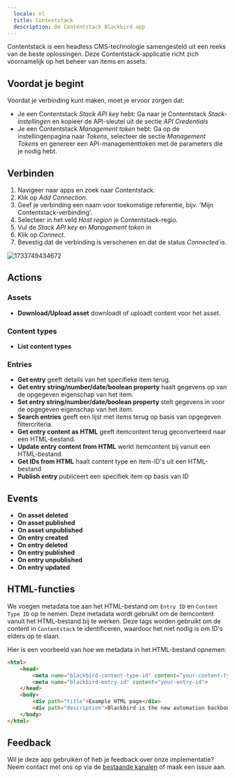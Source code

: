 ```yaml
---
  locale: nl
  title: Contentstack
  description: De Contentstack Blackbird app
---
```


<LinkCard title="View on Github" target="_blank" href="https://github.com/bb-io/Contentstack" icon="github" />
 

Contentstack is een headless CMS-technologie samengesteld uit een reeks van de beste oplossingen. Deze Contentstack-applicatie richt zich voornamelijk op het beheer van items en assets.

## Voordat je begint

Voordat je verbinding kunt maken, moet je ervoor zorgen dat:

- Je een Contentstack _Stack API key_ hebt: Ga naar je Contentstack _Stack-instellingen_ en kopieer de API-sleutel uit de sectie _API Credentials_
- Je een Contentstack _Management token_ hebt: Ga op de instellingenpagina naar _Tokens_, selecteer de sectie _Management Tokens_ en genereer een API-managementtoken met de parameters die je nodig hebt.

## Verbinden

1. Navigeer naar apps en zoek naar Contentstack.
2. Klik op _Add Connection_.
3. Geef je verbinding een naam voor toekomstige referentie, bijv. 'Mijn Contentstack-verbinding'.
4. Selecteer in het veld _Host region_ je Contentstack-regio.
5. Vul de _Stack API key_ en _Management token_ in
6. Klik op _Connect_.
7. Bevestig dat de verbinding is verschenen en dat de status _Connected_ is.

![1733749434672](https://raw.githubusercontent.com/bb-io/Contentstack/main/image/README/1733749434672.png)

## Actions

### Assets

- **Download/Upload asset** downloadt of uploadt content voor het asset.

### Content types

- **List content types**

### Entries

- **Get entry** geeft details van het specifieke item terug.
- **Get entry string/number/date/boolean property** haalt gegevens op van de opgegeven eigenschap van het item.
- **Set entry string/number/date/boolean property** stelt gegevens in voor de opgegeven eigenschap van het item.
- **Search entries** geeft een lijst met items terug op basis van opgegeven filtercriteria.
- **Get entry content as HTML** geeft itemcontent terug geconverteerd naar een HTML-bestand.
- **Update entry content from HTML** werkt itemcontent bij vanuit een HTML-bestand.
- **Get IDs from HTML** haalt content type en item-ID's uit een HTML-bestand
- **Publish entry** publiceert een specifiek item op basis van ID

## Events

-   **On asset deleted**
-   **On asset published**
-   **On asset unpublished**
-   **On entry created**
-   **On entry deleted**
-   **On entry published**
-   **On entry unpublished**
-   **On entry updated**


## HTML-functies

We voegen metadata toe aan het HTML-bestand om `Entry ID` en `Content Type ID` op te nemen. Deze metadata wordt gebruikt om de itemcontent vanuit het HTML-bestand bij te werken. Deze tags worden gebruikt om de content in `Contentstack` te identificeren, waardoor het niet nodig is om ID's elders op te slaan.

Hier is een voorbeeld van hoe we metadata in het HTML-bestand opnemen:

```html
<html>
    <head>
        <meta name="blackbird-content-type-id" content="your-content-type">
        <meta name="blackbird-entry-id" content="your-entry-id">
    </head>
    <body>
        <div path="title">Example HTML page</div>
        <div path="description">Blackbird is the new automation backbone for the language technology industry.</div>
    </body>
</html>
```

## Feedback

Wil je deze app gebruiken of heb je feedback over onze implementatie? Neem contact met ons op via de [bestaande kanalen](https://www.blackbird.io/) of maak een issue aan.